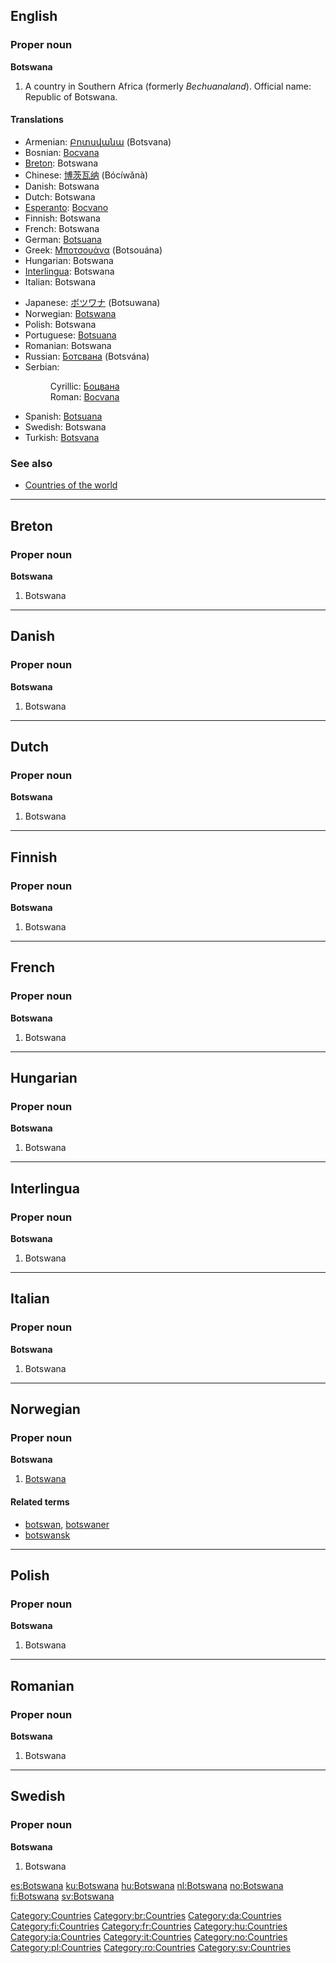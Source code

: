 ==English==

===Proper noun===
'''Botswana'''

# A country in Southern Africa (formerly ''Bechuanaland''). Official name: Republic of Botswana.

====Translations====
{{top}}
*Armenian: [[Բոտսվանա]] (Botsvana)
*Bosnian: [[Bocvana#Bosnian|Bocvana]] {{f}}
*[[Breton]]: Botswana
*Chinese: [[博茨瓦纳]] (Bócíwǎnà)
*Danish: Botswana
*Dutch: Botswana
*[[Esperanto]]: [[Bocvano]]
*Finnish: Botswana
*French: Botswana
*German: [[Botsuana]]
*Greek: [[Μποτσουάνα]] (Botsouána) {{f}}
*Hungarian: Botswana
*[[Interlingua]]: Botswana
*Italian: Botswana {{f}}
{{mid}}
*Japanese: [[ボツワナ]] (Botsuwana)
*Norwegian: [[Botswana#Norwegian|Botswana]]
*Polish: Botswana {{f}}
*Portuguese: [[Botsuana]] {{f}}
*Romanian: Botswana {{f}}
*Russian: [[Ботсвана]] (Botsvána) {{f}}
*Serbian:
*:Cyrillic: [[Боцвана#Serbian|Боцвана]] {{f}}
*:Roman: [[Bocvana#Serbian|Bocvana]] {{f}}
*Spanish: [[Botsuana]] {{f}}
*Swedish: Botswana
*Turkish: [[Botsvana]]
{{bottom}}

===See also===
*[[Countries of the world]]
----
==Breton==
===Proper noun===
'''Botswana'''
#Botswana
----
==Danish==
===Proper noun===
'''Botswana'''
#Botswana
----
==Dutch==
===Proper noun===
'''Botswana'''
#Botswana
----
==Finnish==
===Proper noun===
'''Botswana'''
#Botswana
----
==French==
===Proper noun===
'''Botswana'''
#Botswana
----
==Hungarian==
===Proper noun===
'''Botswana'''
#Botswana
----
==Interlingua==
===Proper noun===
'''Botswana'''
#Botswana
----
==Italian==
===Proper noun===
'''Botswana'''
#Botswana
----
==Norwegian==
===Proper noun===
'''Botswana'''
#[[#English|Botswana]]
====Related terms====
*[[botswan]], [[botswaner]]
*[[botswansk]]
----
==Polish==
===Proper noun===
'''Botswana'''
#Botswana
----
==Romanian==
===Proper noun===
'''Botswana'''
#Botswana
----
==Swedish==
===Proper noun===
'''Botswana'''
#Botswana

[[Category:Countries]]
[[Category:br:Countries]]
[[Category:da:Countries]]
[[Category:fi:Countries]]
[[Category:fr:Countries]]
[[Category:hu:Countries]]
[[Category:ia:Countries]]
[[Category:it:Countries]]
[[Category:no:Countries]]
[[Category:pl:Countries]]
[[Category:ro:Countries]]
[[Category:sv:Countries]]

[[es:Botswana]]
[[ku:Botswana]]
[[hu:Botswana]]
[[nl:Botswana]]
[[no:Botswana]]
[[fi:Botswana]]
[[sv:Botswana]]